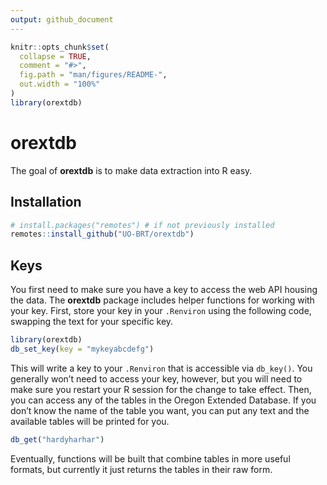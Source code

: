 ```yaml
---
output: github_document
---
```


<!-- README.md is generated from README.Rmd. Please edit that file -->

```r
knitr::opts_chunk$set(
  collapse = TRUE,
  comment = "#>",
  fig.path = "man/figures/README-",
  out.width = "100%"
)
library(orextdb)
```

# orextdb

<!-- badges: start -->
<!-- badges: end -->

The goal of **orextdb** is to make data extraction into R easy.  

## Installation

``` r
# install.packages("remotes") # if not previously installed
remotes::install_github("UO-BRT/orextdb")
```

## Keys
You first need to make sure you have a key to access the web API housing the data. The **orextdb** package includes helper functions for working with your key. First, store your key in your `.Renviron` using the following code, swapping the text for your specific key.

```r
library(orextdb)
db_set_key(key = "mykeyabcdefg")
```

This will write a key to your `.Renviron` that is accessible via `db_key()`. You generally won't need to access your key, however, but you will need to make sure you restart your R session for the change to take effect. Then, you can access any of the tables in the Oregon Extended Database. If you don't know the name of the table you want, you can put any text and the available tables will be printed for you.

```r
db_get("hardyharhar")
```

Eventually, functions will be built that combine tables in more useful formats, but currently it just returns the tables in their raw form.
